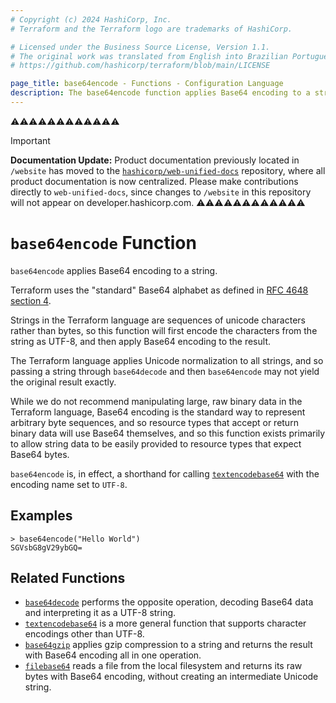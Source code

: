 ```yaml
---
# Copyright (c) 2024 HashiCorp, Inc.
# Terraform and the Terraform logo are trademarks of HashiCorp.

# Licensed under the Business Source License, Version 1.1.
# The original work was translated from English into Brazilian Portuguese.
# https://github.com/hashicorp/terraform/blob/main/LICENSE

page_title: base64encode - Functions - Configuration Language
description: The base64encode function applies Base64 encoding to a string.
---
```


⚠️⚠️⚠️⚠️⚠️⚠️⚠️⚠️⚠️⚠️⚠️⚠️
> [!IMPORTANT]
> **Documentation Update:** Product documentation previously located in `/website` has moved to the [`hashicorp/web-unified-docs`](https://github.com/hashicorp/web-unified-docs) repository, where all product documentation is now centralized. Please make contributions directly to `web-unified-docs`, since changes to `/website` in this repository will not appear on developer.hashicorp.com.
⚠️⚠️⚠️⚠️⚠️⚠️⚠️⚠️⚠️⚠️⚠️⚠️


# `base64encode` Function

`base64encode` applies Base64 encoding to a string.

Terraform uses the "standard" Base64 alphabet as defined in
[RFC 4648 section 4](https://tools.ietf.org/html/rfc4648#section-4).

Strings in the Terraform language are sequences of unicode characters rather
than bytes, so this function will first encode the characters from the string
as UTF-8, and then apply Base64 encoding to the result.

The Terraform language applies Unicode normalization to all strings, and so
passing a string through `base64decode` and then `base64encode` may not yield
the original result exactly.

While we do not recommend manipulating large, raw binary data in the Terraform
language, Base64 encoding is the standard way to represent arbitrary byte
sequences, and so resource types that accept or return binary data will use
Base64 themselves, and so this function exists primarily to allow string
data to be easily provided to resource types that expect Base64 bytes.

`base64encode` is, in effect, a shorthand for calling
[`textencodebase64`](/terraform/language/functions/textencodebase64) with the encoding name set to
`UTF-8`.

## Examples

```
> base64encode("Hello World")
SGVsbG8gV29ybGQ=
```

## Related Functions

* [`base64decode`](/terraform/language/functions/base64decode) performs the opposite operation,
  decoding Base64 data and interpreting it as a UTF-8 string.
* [`textencodebase64`](/terraform/language/functions/textencodebase64) is a more general function that
  supports character encodings other than UTF-8.
* [`base64gzip`](/terraform/language/functions/base64gzip) applies gzip compression to a string
  and returns the result with Base64 encoding all in one operation.
* [`filebase64`](/terraform/language/functions/filebase64) reads a file from the local filesystem
  and returns its raw bytes with Base64 encoding, without creating an
  intermediate Unicode string.
